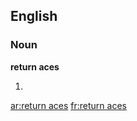 ==English==

===Noun===
'''return aces'''

# {{plural of|[[return ace]]}}

[[ar:return aces]]
[[fr:return aces]]